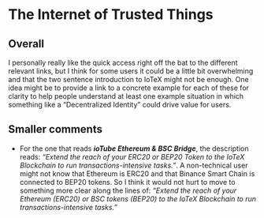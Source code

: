 # The Internet of Trusted Things

## Overall

I personally really like the quick access right off the bat to the different relevant links, but I think for some users it could be a little bit overwhelming and that the two sentence introduction to IoTeX might not be enough. One idea might be to provide a link to a concrete example for each of these for clarity to help people understand at least one example situation in which something like a "Decentralized Identity" could drive value for users.

## Smaller comments

-   For the one that reads ***ioTube Ethereum & BSC Bridge***, the description reads: *"Extend the reach of your ERC20 or BEP20 Token to the IoTeX Blockchain to run transactions-intensive tasks."*. A non-technical user might not know that Ethereum is ERC20 and that Binance Smart Chain is connected to BEP20 tokens. So I think it would not hurt to move to something more clear along the lines of: *"Extend the reach of your Ethereum (ERC20) or BSC tokens (BEP20) to the IoTeX Blockchain to run transactions-intensive tasks."*
